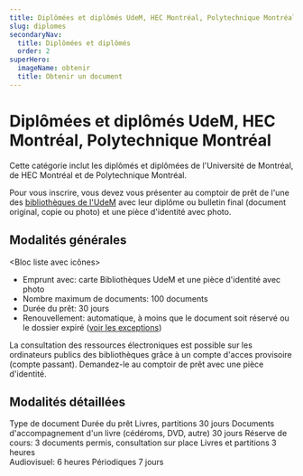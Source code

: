 ```yaml
---
title: Diplômées et diplômés UdeM, HEC Montréal, Polytechnique Montréal
slug: diplomes
secondaryNav:
  title: Diplômées et diplômés
  order: 2
superHero:
  imageName: obtenir
  title: Obtenir un document
---
```



# Diplômées et diplômés UdeM, HEC Montréal, Polytechnique Montréal

Cette catégorie inclut les diplômés et diplômées de l'Université de Montréal, de HEC Montréal et de Polytechnique Montréal.

Pour vous inscrire, vous devez vous présenter au comptoir de prêt de l'une des [bibliothèques de l'UdeM](/espaces/#liste-bibliotheques) avec leur diplôme ou bulletin final (document original, copie ou photo) et une pièce d'identité avec photo.

## Modalités générales

<Bloc liste avec icônes>

- Emprunt avec: carte Bibliothèques UdeM et une pièce d'identité avec photo
- Nombre maximum de documents: 100 documents
- Durée du prêt: 30 jours
- Renouvellement: automatique, à moins que le document soit réservé ou le dossier expiré ([voir les exceptions](../pret-renouvellement-retour/#exceptions-au-renouvellement-automatique))

</Bloc>

La consultation des ressources électroniques est possible sur les ordinateurs publics des bibliothèques grâce à un compte d'acces provisoire (compte passant). Demandez-le au comptoir de prêt avec une pièce d'identité.

## Modalités détaillées

<TableContainer component={Paper}>
      <Table sx={{ minWidth: 650 }} aria-label="simple table">
        <TableHead>
          <TableRow>
            <TableCell>Type de document</TableCell>
            <TableCell align="right">Durée du prêt</TableCell>
          </TableRow>
        </TableHead>
        <TableBody>
          <TableRow sx={{ '&:last-child td, &:last-child th': { border: 0 } }}>
            <TableCell>Livres, partitions</TableCell>
            <TableCell align="right">30 jours</TableCell>
          </TableRow>
          <TableRow sx={{ '&:last-child td, &:last-child th': { border: 0 } }}>
            <TableCell>Documents d'accompagnement d'un livre (cédéroms, DVD, autre)</TableCell>
            <TableCell align="right">30 jours</TableCell>
          </TableRow>
          <TableRow sx={{ '&:last-child td, &:last-child th': { border: 0 } }}>
            <TableCell>Réserve de cours: 3 documents permis, consultation sur place</TableCell>
            <TableCell align="right">Livres et partitions  3 heures <br/> Audiovisuel: 6 heures</TableCell>
          </TableRow>
            <TableRow sx={{ '&:last-child td, &:last-child th': { border: 0 } }}>
            <TableCell>Périodiques</TableCell>
            <TableCell align="right">7 jours</TableCell>
          </TableRow>
        </TableBody>
      </Table>
    </TableContainer>
